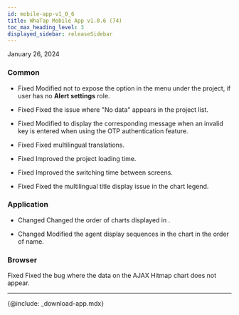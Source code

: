 ```yaml
---
id: mobile-app-v1_0_6
title: WhaTap Mobile App v1.0.6 (74)
toc_max_heading_level: 3
displayed_sidebar: releaseSidebar
---
```


January 26, 2024

### Common

-   <Status>Fixed</Status> Modified not to expose the <Appname sid="alert_settins" className="uitext" /> option in the <Appname sid="setting" className="uitext" /> menu under the project, if user has no <b>Alert settings</b> role.

-   <Status>Fixed</Status> Fixed the issue where "No data" appears in the project list.

-   <Status>Fixed</Status> Modified to display the corresponding message when an invalid key is entered when using the OTP authentication feature.

-   <Status>Fixed</Status> Fixed multilingual translations.

-   <Status>Fixed</Status> Improved the project loading time.

-   <Status>Fixed</Status> Improved the switching time between screens.

-   <Status>Fixed</Status> Fixed the multilingual title display issue in the chart legend.

### Application

-   <Status>Changed</Status> Changed the order of charts displayed in <Appname sid="dashboard" className="uitext" />.

-   <Status>Changed</Status> Modified the agent display sequences in the <Appname sid="active_transaction" className="uitext" /> chart in the order of name.

### Browser

<Status>Fixed</Status> Fixed the bug where the data on the <span class="uitext">AJAX Hitmap</span> chart does not appear.

* * *

{@include: _download-app.mdx}
